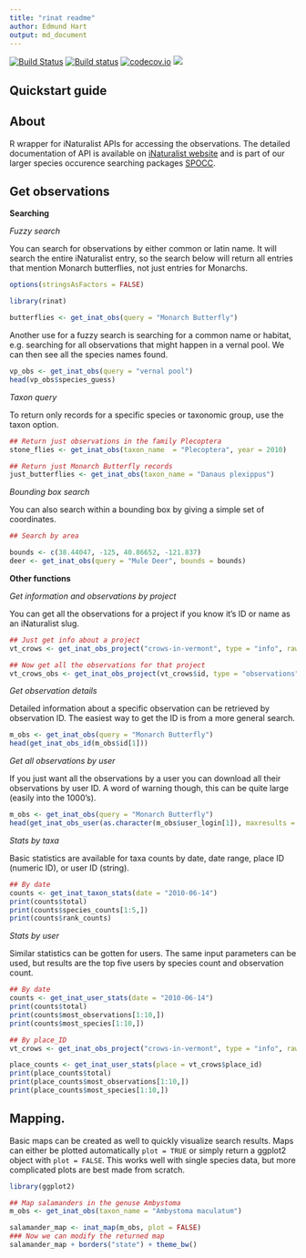 ```yaml
---
title: "rinat readme"
author: Edmund Hart
output: md_document
---
```


[![Build Status](https://api.travis-ci.org/ropensci/rinat.png)](https://travis-ci.org/ropensci/rinat)
[![Build status](https://ci.appveyor.com/api/projects/status/gv7s9um107bep4na/branch/master)](https://ci.appveyor.com/project/sckott/rinat/branch/master)
[![codecov.io](https://codecov.io/github/ropensci/rinat/coverage.svg?branch=master)](https://codecov.io/github/ropensci/rinat?branch=master)
[![](https://cranlogs.r-pkg.org/badges/grand-total/rinat)](http://cran.rstudio.com/web/packages/rinat/index.html)




## Quickstart guide
 
 
## About
R wrapper for iNaturalist APIs for accessing the observations. The detailed documentation of API is available on [iNaturalist website](http://www.inaturalist.org/pages/api+reference) and is part of our larger species occurence searching packages [SPOCC](http://github.com/ropensci/spocc).




## Get observations

__Searching__

_Fuzzy search_

You can search for observations by either common or latin name.  It will search the entire iNaturalist entry, so the search below will return all entries that mention Monarch butterflies, not just entries for Monarchs.
```r
options(stringsAsFactors = FALSE)
```



```r
library(rinat)

butterflies <- get_inat_obs(query = "Monarch Butterfly")
```








Another use for a fuzzy search is searching for a common name or habitat, e.g. searching for all observations that might happen in a vernal pool.  We can then see all the species names found.  

```r
vp_obs <- get_inat_obs(query = "vernal pool")
head(vp_obs$species_guess)
```




_Taxon query_

To return only records for a specific species or taxonomic group, use the taxon option.


```r
## Return just observations in the family Plecoptera
stone_flies <- get_inat_obs(taxon_name  = "Plecoptera", year = 2010)

## Return just Monarch Butterfly records
just_butterflies <- get_inat_obs(taxon_name = "Danaus plexippus")
```



_Bounding box search_

You can also search within a bounding box by giving a simple set of coordinates.


```r
## Search by area

bounds <- c(38.44047, -125, 40.86652, -121.837)
deer <- get_inat_obs(query = "Mule Deer", bounds = bounds)
```


__Other functions__



_Get information and observations by project_

You can get all the observations for a project if you know it's ID or name as an iNaturalist slug.


```r
## Just get info about a project
vt_crows <- get_inat_obs_project("crows-in-vermont", type = "info", raw = FALSE)
```

```r
## Now get all the observations for that project
vt_crows_obs <- get_inat_obs_project(vt_crows$id, type = "observations")
```





_Get observation details_

Detailed information about a specific observation can be retrieved by observation ID.  The easiest way to get the ID is from a more general search.


```r
m_obs <- get_inat_obs(query = "Monarch Butterfly")
head(get_inat_obs_id(m_obs$id[1]))
```


_Get all observations by user_

If you just want all the observations by a user you can download all their observations by user ID.  A word of warning though, this can be quite large (easily into the 1000's).


```r
m_obs <- get_inat_obs(query = "Monarch Butterfly")
head(get_inat_obs_user(as.character(m_obs$user_login[1]), maxresults = 20))[,1:5]
```

_Stats by taxa_

Basic statistics are available for taxa counts by date, date range, place ID (numeric ID), or user ID (string).


```r
## By date
counts <- get_inat_taxon_stats(date = "2010-06-14")
print(counts$total)
print(counts$species_counts[1:5,])
print(counts$rank_counts)
```


_Stats by user_

Similar statistics can be gotten for users.  The same input parameters can be used, but results are the top five users by species count and observation count.


```r
## By date
counts <- get_inat_user_stats(date = "2010-06-14")
print(counts$total)
print(counts$most_observations[1:10,])
print(counts$most_species[1:10,])
```


```r

## By place_ID
vt_crows <- get_inat_obs_project("crows-in-vermont", type = "info", raw = FALSE)
```


```r
place_counts <- get_inat_user_stats(place = vt_crows$place_id)
print(place_counts$total)
print(place_counts$most_observations[1:10,])
print(place_counts$most_species[1:10,])

```



## Mapping.

Basic maps can be created as well to quickly visualize search results.  Maps can either be plotted automatically `plot = TRUE` or simply return a ggplot2 object with `plot = FALSE`.  This works well with single species data, but more complicated plots are best made from scratch.


```r
library(ggplot2)

## Map salamanders in the genuse Ambystoma
m_obs <- get_inat_obs(taxon_name = "Ambystoma maculatum")

salamander_map <- inat_map(m_obs, plot = FALSE)
### Now we can modify the returned map
salamander_map + borders("state") + theme_bw()
```

